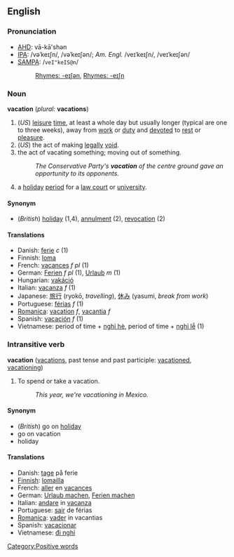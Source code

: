 ==English==

=== Pronunciation ===
*[[AHD]]: vā-kā'shən
*[[IPA]]: /vəˈkeɪʃn/, /vəˈkeɪʃən/; ''Am. Engl.'' /veɪˈkeɪʃn/, /veɪˈkeɪʃən/ 
*[[SAMPA]]: /<tt>veI"keIS@n</tt>/
*:[[Rhymes:English:-eɪʃən|Rhymes: -eɪʃən]], [[Rhymes:English:-eɪʃən|Rhymes: -eɪʃn]]

===Noun===
'''vacation''' (''plural:'' '''vacations''')

#(''US'') [[leisure]] [[time]], at least a whole day but usually longer (typical are one to three weeks), away from [[work]] or [[duty]] and [[devote]]d to [[rest]] or [[pleasure]].
#(''US'') the act of making [[legal]]ly [[void]].
#the act of vacating something; moving out of something.
#: ''The Conservative Party's '''vacation''' of the centre ground gave an opportunity to its opponents.''
#a [[holiday]] [[period]] for a [[law court]] or [[university]]. 

<!--====Usage Note====
Definition 4 is found throughout the English-speaking world; definition 1 is restricted to the United States.-->
<!-- not true! vacation and holiday are virtually synonyms in at least Australia -->

====Synonym====
*(''British'') [[holiday]] (1,4), [[annulment]] (2), [[revocation]] (2)

====Translations====
*Danish: [[ferie]] ''c'' (1)
*Finnish: [[loma]]
*French: [[vacances]] ''f pl'' (1)
*German: [[Ferien]] ''f pl'' (1), [[Urlaub]] ''m'' (1)
*Hungarian: [[vakáció]]
*Italian: [[vacanza]] ''f'' (1)
*Japanese: [[旅行]] (ryok&#333;, ''travelling''), [[休み]] (yasumi, ''break from work'')
*Portuguese: [[férias]] ''f'' (1)
*[[Romanica]]: [[vacation]] ''f'', [[vacantia]] ''f''
*Spanish: [[vacación]] ''f'' (1)
*Vietnamese: period of time + [[nghỉ hè]], period of time + [[nghỉ lễ]] (1)

===Intransitive verb===
'''vacation''' ([[vacations]], past tense and past participle: [[vacationed]], [[vacationing]])

#To spend or take a vacation.
#:''This year, we're vacationing in Mexico.''

====Synonym====
*(''British'') go on [[holiday]]
*go on vacation
*holiday

====Translations====
*Danish: [[tage]] på ferie
*[[Finnish]]: [[lomailla]]
*French: [[aller]] en [[vacance]]s
*German: [[Urlaub machen]], [[Ferien machen]]
*Italian: [[andare]] in [[vacanza]]
*Portuguese: [[sair]] de férias
*[[Romanica]]: [[vader]] in vacantias
*Spanish: [[vacacionar]]
*Vietnamese: [[đi nghỉ]]

[[Category:Positive words]]